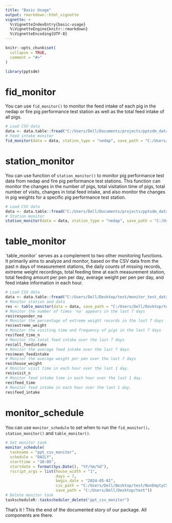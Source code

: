 ```yaml
---
title: "Basic Usage"
output: rmarkdown::html_vignette
vignette: >
  %\VignetteIndexEntry{basic-usage}
  %\VignetteEngine{knitr::rmarkdown}
  %\VignetteEncoding{UTF-8}
---
```


```r
knitr::opts_chunk$set(
  collapse = TRUE,
  comment = "#>"
)
```

```r
library(pptsdm)
```

<!-- WARNING - This vignette is generated by {fusen} from dev/station_pig_monitor.Rmd: do not edit by hand -->

```{=html}
<!-- 
Run this 'development' chunk

Store every call to library() that you need to run chunks line by line, as in a classical Rmd for analysis
-->
```

```{=html}
<!--
# Description of your package

This will fill the description of your package.
Fill and run the content of this chunk, before anything else. 

Note: when you will use other flat templates, this part will be in a separate file. Do not be surprised!
-->
```

# fid_monitor

You can use `fid_monitor()` to monitor the feed intake of each pig in the nedap or fire pig performance test station as well as the total feed intake of all pigs.


```r
# Load CSV data
data <- data.table::fread("C:/Users/Dell/Documents/projects/pptsdm_data/ppt_monitor_test_data.csv")
# Feed intake monitor
fid_monitor(data = data, station_type = "nedap", save_path = "C:/Users/Dell/Downloads/test")
```

```{=html}
<!-- 
This first section shows:

- the three parts necessary for a package: 'function', 'examples' and 'tests'.  
  + Note that the three following chunks have names accordingly.

-->
```

```{=html}
<!--
Here is an example on how to use the function.
This should be a reproducible and working example
-->
```

# station_monitor

You can use function of `station_monitor()` to monitor pig performance test data from nedap and fire pig performance test stations. This function can monitor the changes in the number of pigs, total visitation time of pigs, total number of visits, changes in total feed intake, and also monitor the changes in pig weights for a specific pig performance test station.


```r
# Load CSV data
data <- data.table::fread("C:/Users/Dell/Documents/projects/pptsdm_data/ppt_monitor_test_data.csv")
# Station monitor
station_monitor(data = data, station_type = "nedap", save_path = "C:/Users/Dell/Downloads/test")
```

# table_monitor

\`table_monitor\` serves as a complement to two other monitoring functions. It primarily aims to analyze and monitor, based on the CSV data from the past n days of measurement stations, the daily counts of missing records, extreme weight recordings, total feeding time at each measurement station, total feeding amount per pen per day, average weight per pen per day, and feed intake information in each hour.


```r
# Load CSV data
data <- data.table::fread("C:/Users/Dell/Desktop/test/monitor_test_data.csv")
# Monitor station and data
res <- table_monitor(data = data, save_path = "C:/Users/Dell/Desktop/test")
# Monitor the number of times 'na' appears in the last 7 days
res$responder_na
# Monitor the percentage of extreme weight records in the last 7 days
res$extreme_weight
# Monitor the visiting time and frequency of pigs in the last 7 days
res$feed_time_n
# Monitor the total feed intake over the last 7 days
res$all_feedintake
# Monitor the average feed intake over the last 7 days
res$mean_feedintake
# Monitor the average weight per pen over the last 7 days
res$house_weight
# Monitor visit time in each hour over the last 1 day.
res$visit_n
# Monitor feed intake time in each hour over the last 1 day.
res$feed_time
# Monitor feed intake in each hour over the last 1 day.
res$feed_intake
```

# monitor_schedule

You can use `monitor_schedule` to set when to run the `fid_monitor()`、`station_monitor()` and `table_monitor()`.


```r
# Set monitor task
monitor_schedule(
  taskname = "ppt_csv_monitor",
  schedule = "DAILY",
  starttime = "10:05",
  startdate = format(Sys.Date(), "%Y/%m/%d"),
  rscript_args = list(house_width = "1", 
                      days = 7,
                      begin_date = "2024-05-01", 
                      csv_path = "C:/Users/Dell/Desktop/test/NonEmptyCSVs",
                      save_path = "C:/Users/Dell/Desktop/test"))
# Delete monitor task
taskscheduleR::taskscheduler_delete("ppt_csv_monitor")
```

That's it ! This the end of the documented story of our package. All components are there.


```{=html}
<!-- 
# Inflate your package

You're one inflate from paper to box.
Build your package from this very Rmd using `fusen::inflate()` 
-->
```

```{=html}
<!-- 
- Verify your `"DESCRIPTION"` file has been updated
- Verify your function is in `"R/"` directory
- Verify your test is in `"tests/testthat/"` directory
- Verify this Rmd appears in `"vignettes/"` directory 
-->
```

